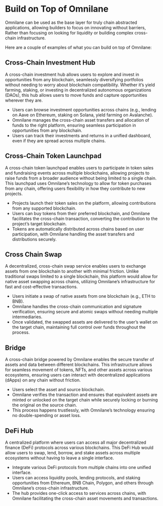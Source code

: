 # Build on Top of Omnilane

Omnilane can be used as the base layer for truly chain abstracted applications, allowing builders to focus on innovating without barriers, Rather than focusing on looking for liquidity or building complex cross-chain infrastructure.

Here are a couple of examples of what you can build on top of Omnilane:

## Cross-Chain Investment Hub
A cross-chain investment hub allows users to explore and invest in opportunities from any blockchain, seamlessly diversifying portfolios without needing to worry about blockchain compatibility. Whether it’s yield farming, staking, or investing in decentralized autonomous organizations (DAOs), this hub allows users to move funds and capture opportunities wherever they are.
- Users can browse investment opportunities across chains (e.g., lending on Aave on Ethereum, staking on Solana, yield farming on Avalanche).
- Omnilane manages the cross-chain asset transfers and allocation of funds to the right platform, ensuring seamless participation in opportunities from any blockchain.
- Users can track their investments and returns in a unified dashboard, even if they are spread across multiple chains.

## Cross-Chain Token Launchpad
A cross-chain token launchpad enables users to participate in token sales and fundraising events across multiple blockchains, allowing projects to raise funds from a broader audience without being limited to a single chain. This launchpad uses Omnilane’s technology to allow for token purchases from any chain, offering users flexibility in how they contribute to new projects.

- Projects launch their token sales on the platform, allowing contributions from any supported blockchain.
- Users can buy tokens from their preferred blockchain, and Omnilane facilitates the cross-chain transaction, converting the contribution to the project’s target blockchain.
- Tokens are automatically distributed across chains based on user participation, with Omnilane handling the asset transfers and distributions securely.

## Cross Chain Swap

A decentralized, cross-chain swap service enables users to exchange assets from one blockchain to another with minimal friction. Unlike traditional swaps limited to a single blockchain, this platform would allow for native asset swapping across chains, utilizing Omnilane’s infrastructure for fast and cost-effective transactions.

- Users initiate a swap of native assets from one blockchain (e.g., ETH to BNB).
- Omnilane handles the cross-chain communication and signature verification, ensuring secure and atomic swaps without needing multiple intermediaries.
- Once validated, the swapped assets are delivered to the user’s wallet on the target chain, maintaining full control over funds throughout the process.

## Bridge
A cross-chain bridge powered by Omnilane enables the secure transfer of assets and data between different blockchains. This infrastructure allows for seamless movement of tokens, NFTs, and other assets across various ecosystems, ensuring users can interact with decentralized applications (dApps) on any chain without friction.
- Users select the asset and source blockchain.
- Omnilane verifies the transaction and ensures that equivalent assets are minted or unlocked on the target chain while securely locking or burning the original on the source chain.
- This process happens trustlessly, with Omnilane’s technology ensuring no double-spending or asset loss.

## DeFi Hub

A centralized platform where users can access all major decentralized finance (DeFi) protocols across various blockchains. This DeFi Hub would allow users to swap, lend, borrow, and stake assets across multiple ecosystems without having to leave a single interface.

- Integrate various DeFi protocols from multiple chains into one unified interface.
- Users can access liquidity pools, lending protocols, and staking opportunities from Ethereum, BNB Chain, Polygon, and others through Omnilane’s cross-chain infrastructure.
- The hub provides one-click access to services across chains, with Omnilane facilitating the cross-chain asset movements and transactions.
